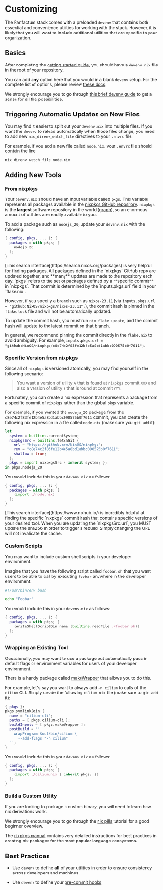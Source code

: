 
# Customizing

The Panfactum stack comes with a preloaded `devenv` that contains both essential and convenience utilities
for working with the stack. However, it is likely that you will want to include additional utilities that are
specific to your organization.

## Basics

After completing the [getting started guide](/docs/edge/guides/bootstrapping/installing-devenv), you should have a `devenv.nix`
file in the root of your repository.

You can add **any** option here that you would in a blank `devenv` setup. For the complete list of options,
please review [these docs](https://devenv.sh/reference/options/).

We strongly encourage you to go through [this brief devenv guide](https://devenv.sh/basics/) to get a sense for all the possibilities.

## Triggering Automatic Updates on New Files

You may find it easier to split out your `devenv.nix` into multiple files. If you want the `devenv` to reload
automatically when those files change, you need to add new `nix_direnv_watch_file` directives to your
`.envrc` file.

For example, if you add a new file called `node.nix`, your `.envrc` file should contain the line

```bash
nix_direnv_watch_file node.nix
```

## Adding New Tools

### From nixpkgs

Your `devenv.nix` should have an input variable called `pkgs`. This variable represents all packages
available in the [nixpkgs GitHub repository](https://github.com/NixOS/nixpkgs).
`nixpkgs` is the **largest** software repository in the world ([graph](https://repology.org/repositories/graphs)),
so an enormous amount of utilities are readily available to you.

To add a package such as `nodejs_20`, update your `devenv.nix` with the following:

```nix
{ config, pkgs, ... }: {
  packages = with pkgs; [
    nodejs_20
  ];
}
```

<MarkdownAlert severity="info">
  [This search interface](https://search.nixos.org/packages) is very helpful for finding packages.
</MarkdownAlert>

<MarkdownAlert severity="warning">
  All packages defined in the `nixpkgs` GitHub repo are updated together,
  and **many** updates are made to the repository each day.
  `pkgs` refers to the set of packages defined by a **specific commit** in `nixpkgs`.
  That commit is determined by the `inputs.pkgs.url` field in your `flake.nix`.

  However, if you specify a branch such as `nixos-23.11` (via `inputs.pkgs.url = "github:NixOS/nixpkgs/nixos-23.11";`),
  the commit hash is pinned in the `flake.lock` file and will not be automatically updated.

  To update the commit hash, you must run `nix flake update`, and the commit hash will update to the latest commit
  on that branch.

  In general, we recommend pinning the commit directly in the `flake.nix` to avoid ambiguity. For example,
  `inputs.pkgs.url = "github:NixOS/nixpkgs/c8e74c2f83fe12b4e5a8bd1abbc090575b0f7611";`.
</MarkdownAlert>

### Specific Version from nixpkgs

Since all of `nixpkgs` is versioned atomically, you may find yourself in the following scenario:

> You want a version of utility `A` that is found at `nixpkgs` commit `XXX` and also a version of utility
> `B` that is found at commit `YYY`.

Fortunately, you can create a nix expression that represents a package from a specific commit of `nixpkgs`
rather than the global `pkgs` variable.

For example, if you wanted the `nodejs_20` package from the `c8e74c2f83fe12b4e5a8bd1abbc090575b0f7611`
commit, you can create the following nix expression in a file called `node.nix` (make sure you `git add` it):

```nix
let
  system = builtins.currentSystem;
  nixpkgsSrc = builtins.fetchGit {
    url = "https://github.com/NixOS/nixpkgs";
    rev = "c8e74c2f83fe12b4e5a8bd1abbc090575b0f7611";
    shallow = true;
  };
  pkgs = import nixpkgsSrc { inherit system; };
in pkgs.nodejs_20
```

You would include this in your `devenv.nix` as follows:

```nix
{ config, pkgs, ... }: {
  packages = with pkgs; [
    (import ./node.nix)
  ];
}
```

<MarkdownAlert severity="info">
  [This search interface](https://www.nixhub.io/) is incredibly
  helpful at finding the specific `nixpkgs` commit hash that contains specific versions of your desired tool.
</MarkdownAlert>

<MarkdownAlert severity="warning">
  When you are updating the `nixpkgsSrc.url`, you MUST update the sha256 in order to trigger a rebuild. Simply
  changing the URL will not invalidate the cache.
</MarkdownAlert>

### Custom Scripts

You may want to include custom shell scripts in your developer environment.

Imagine that you have the following script called `foobar.sh` that you want users to be able to call by
executing `foobar` anywhere in the developer environment:

```bash
#!/usr/bin/env bash

echo "Foobar"
```

You would include this in your `devenv.nix` as follows:

```nix
{ config, pkgs, ... }: {
  packages = with pkgs; [
    (writeShellScriptBin name (builtins.readFile ./foobar.sh))
  ];
}
```

### Wrapping an Existing Tool

Occasionally, you may want to use a package but automatically pass in default flags or
environment variables for users of your developer environment.

There is a handy package called
[makeWrapper](https://github.com/NixOS/nixpkgs/blob/master/pkgs/build-support/setup-hooks/make-wrapper.sh)
that allows you to do this.

For example, let's say you want to always add `-n cilium` to calls of the `cilium` CLI. Simply create the following
`cilium.nix` file (make sure to `git add` it):

```nix
{ pkgs }:
pkgs.symlinkJoin {
  name = "cilium-cli";
  paths = [ pkgs.cilium-cli ];
  buildInputs = [ pkgs.makeWrapper ];
  postBuild = ''
    wrapProgram $out/bin/cilium \
      --add-flags "-n cilium"
  '';
}
```

You would include this in your `devenv.nix` as follows:

```nix
{ config, pkgs, ... }: {
  packages = with pkgs; [
    (import ./cilium.nix { inherit pkgs; })
  ];
}
```

### Build a Custom Utility

If you are looking to package a custom binary, you will need to learn how nix derivations work.

We strongly encourage you to go through the [nix pills](https://nixos.org/guides/nix-pills/why-you-should-give-it-a-try)
tutorial for a good beginner overview.

The [nixpkgs manual](https://ryantm.github.io/nixpkgs/#preface) contains very detailed instructions
for best practices in creating nix packages for the most popular language ecosystems.

## Best Practices

* Use `devenv` to define **all** of your utilities in order to ensure
  consistency across developers and machines.

* Use `devenv` to define your [pre-commit hooks](https://devenv.sh/pre-commit-hooks/)
